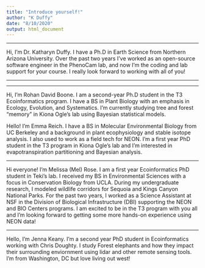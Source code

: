 ```yaml
---
title: "Introduce yourself!"
author: "K Duffy"
date: "8/10/2020"
output: html_document
---
```


***

Hi, I'm Dr. Katharyn Duffy.  I have a Ph.D in Earth Science from Northern Arizona University.  Over the past two years I've worked as an open-source software engineer in the PhenoCam lab, and now I'm the coding and lab support for your course.  I really look forward to working with all of you!

***

***


Hi, I'm Rohan David Boone. I am a second-year Ph.D student in the T3 Ecoinformatics program. I have a BS in Plant Biology with an emphasis in Ecology, Evolution, and Systematics. I'm currently studying tree and forest "memory" in Kiona Ogle's lab using Bayesian statistical models.

Hello! I'm Emma Reich. I have a BS in Molecular Environmental Biology from UC Berkeley and a background in plant ecophysiology and stable isotope analysis. I also used to work as a field tech for NEON. I'm a first year PhD student in the T3 program in Kiona Ogle's lab and I'm interested in evapotranspiration partitioning and Bayesian analysis.

***



Hi everyone! I'm Melissa (Mel) Rose. I am a first year Ecoinformatics PhD student in Teki's lab. I received my BS in Environmental Sciences with a focus in Conservation Biology from UCLA. During my undergraduate research, I modeled wildlife corridors for Sequoia and Kings Canyon National Parks. For the past two years, I worked as a Science Assistant at NSF in the Division of Biological Infrastructure (DBI) supporting the NEON and BIO Centers programs. I am excited to be in the T3 program with you all and I'm looking forward to getting some more hands-on experience using NEON data!


***

Hello, I'm Jenna Keany. I'm a second year PhD student in Ecoinformatics working with Chris Doughty. I study Forest elephants and how they impact their surrounding enviornment using lidar and other remote sensing tools. I'm from Washington, DC but love living out west!
